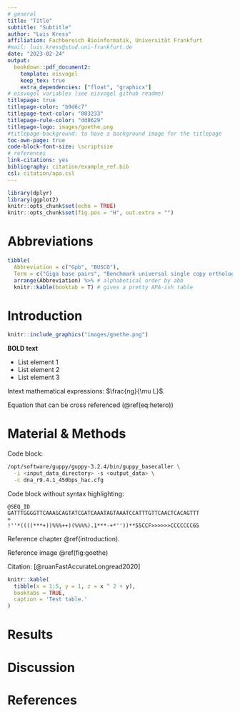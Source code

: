```yaml
---
# general
title: "Title"
subtitle: "Subtitle"
author: "Luis Kress"
affiliation: Fachbereich Bioinformatik, Universität Frankfurt
#mail: luis.kress@stud.uni-frankfurt.de
date: "2023-02-24"
output:
  bookdown::pdf_document2:
    template: eisvogel
    keep_tex: true
    extra_dependencies: ["float", "graphicx"]
# eisvogel variables (see eisvogel github readme)
titlepage: true
titlepage-color: "b9d6c7"
titlepage-text-color: "003233"
titlepage-rule-color: "dd8629"
titlepage-logo: images/goethe.png
#titlepage-background: to have a background image for the titlepage
toc-own-page: true
code-block-font-size: \scriptsize
# references
link-citations: yes
bibliography: citation/example_ref.bib
csl: citation/apa.csl
---
```


```r
library(dplyr)
library(ggplot2)
knitr::opts_chunk$set(echo = TRUE)
knitr::opts_chunk$set(fig.pos = "H", out.extra = "")
```

# Abbreviations {-}

```r
tibble(
  Abbreviation = c("Gpb", "BUSCO"),
  Term = c("Giga base pairs", "Benchmark universal single copy ortholog")) %>%
  arrange(Abbreviation) %>% # alphabetical order by abb
  knitr::kable(booktab = T) # gives a pretty APA-ish table
```

\newpage

# Introduction

```r
knitr::include_graphics("images/goethe.png")
```

**BOLD text**

* List element 1
* List element 2
* List element 3

Intext mathematical expressions: $\frac{ng}{\mu L}$.

Equation that can be cross referenced (\@ref(eq:hetero))

\begin{equation} 
  He = 4 * Ne * u
  (\#eq:hetero)
\end{equation} 

# Material & Methods

Code block:

```bash
/opt/software/guppy/guppy-3.2.4/bin/guppy_basecaller \
  -i <input_data_directory> -s <output_data> \
  -c dna_r9.4.1_450bps_hac.cfg
```

Code block without syntax highlighting:

```verbatim
@SEQ_ID
GATTTGGGGTTCAAAGCAGTATCGATCAAATAGTAAATCCATTTGTTCAACTCACAGTTT
+
!''*((((***+))%%%++)(%%%%).1***-+*''))**55CCF>>>>>>CCCCCCC65
```

Reference chapter \@ref(introduction).

Reference image \@ref(fig:goethe)

Citation: [@ruanFastAccurateLongread2020]

```r
knitr::kable(
  tibble(x = 1:5, y = 1, z = x ^ 2 + y), 
  booktabs = TRUE,
  caption = 'Test table.'
)
```

# Results

# Discussion

\newpage

# References {-}

<div id="refs"></div>

\newpage

\listoffigures
\listoftables
